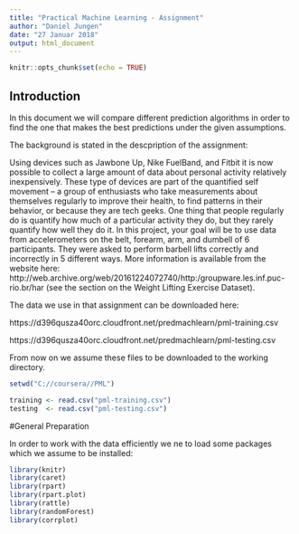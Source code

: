 ---
title: "Practical Machine Learning - Assignment"
author: "Daniel Jungen"
date: "27 Januar 2018"
output: html_document
---

```{r setup, include=FALSE}
knitr::opts_chunk$set(echo = TRUE)
```

## Introduction

In this document we will compare different prediction algorithms in order to find the one that makes the best predictions under the given assumptions.

The background is stated in the descpription of the assignment:

Using devices such as Jawbone Up, Nike FuelBand, and Fitbit it is now possible to collect a large amount of data about personal activity relatively inexpensively. These type of devices are part of the quantified self movement – a group of enthusiasts who take measurements about themselves regularly to improve their health, to find patterns in their behavior, or because they are tech geeks. One thing that people regularly do is quantify how much of a particular activity they do, but they rarely quantify how well they do it. In this project, your goal will be to use data from accelerometers on the belt, forearm, arm, and dumbell of 6 participants. They were asked to perform barbell lifts correctly and incorrectly in 5 different ways. More information is available from the website here: http://web.archive.org/web/20161224072740/http:/groupware.les.inf.puc-rio.br/har (see the section on the Weight Lifting Exercise Dataset).

The data we use in that assignment can be downloaded here:

https://d396qusza40orc.cloudfront.net/predmachlearn/pml-training.csv

https://d396qusza40orc.cloudfront.net/predmachlearn/pml-testing.csv

From now on we assume these files to be downloaded to the working directory.


```{r echo = FALSE}
setwd("C://coursera//PML")
```

```{r}
training <- read.csv("pml-training.csv")
testing  <- read.csv("pml-testing.csv")
```

#General Preparation

In order to work with the data efficiently we ne to load some packages which we assume to be installed:

```{r}
library(knitr)
library(caret)
library(rpart)
library(rpart.plot)
library(rattle)
library(randomForest)
library(corrplot)
```

